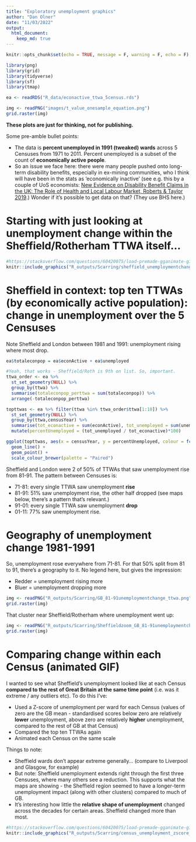 ```yaml
---
title: "Exploratory unemployment graphics"
author: "Dan Olner"
date: "11/03/2022"
output: 
  html_document:
    keep_md: true
---
```


```r
knitr::opts_chunk$set(echo = TRUE, message = F, warning = F, echo = F)
```

```r
library(png)
library(grid)
library(tidyverse)
library(sf)
library(tmap)

ea <- readRDS("R_data/econactive_ttwa_5census.rds")
```

```r
img <- readPNG("images/t_value_onesample_equation.png")
grid.raster(img)
```

**These plots are just for thinking, not for publishing.**

Some pre-amble bullet points:

* The data is **percent unemployed in 1991 (tweaked) wards** across 5 Censuses from 1971 to 2011. Percent unemployed is a subset of the count of **economically active people**.
* So an issue we face here: there were many people pushed onto long-term disability benefits, especially in ex-mining communities, who I think will have been in the stats as 'economically inactive' (see e.g. this by a couple of UoS economists: [New Evidence on Disability Benefit Claims in
the UK: The Role of Health and Local Labour
Market, Roberts & Taylor 2019](https://www.sheffield.ac.uk/media/7133/download).) Wonder if it's possible to get data on that? (They use BHS here.)


# Starting with just looking at unemployment change within the Sheffield/Rotherham TTWA itself...

```r
#https://stackoverflow.com/questions/60420075/load-premade-gganimate-gif-into-rmarkdown-chunk-to-caption
knitr::include_graphics("R_outputs/Scarring/sheffield_unemploymentchange5census.gif")
```


# Sheffield in context: top ten TTWAs (by economically active population): change in unemployment over the 5 Censuses

Note Sheffield and London between 1981 and 1991: unemployment rising where most drop.

```r
ea$totaleconpop = ea$econActive + ea$unemployed

#Yeah, that works - Sheffield/Roth is 9th on list. So, important.
ttwa_order <- ea %>%
  st_set_geometry(NULL) %>% 
  group_by(ttwa) %>% 
  summarise(totaleconpop_perttwa = sum(totaleconpop)) %>% 
  arrange(-totaleconpop_perttwa)

topttwas <- ea %>% filter(ttwa %in% ttwa_order$ttwa[1:10]) %>% 
  st_set_geometry(NULL) %>% 
  group_by(ttwa,censusYear) %>% 
  summarise(tot_econactive = sum(econActive), tot_unemployed = sum(unemployed)) %>% 
  mutate(percentUnemployed = (tot_unemployed / tot_econactive)*100)

ggplot(topttwas, aes(x = censusYear, y = percentUnemployed, colour = fct_reorder(ttwa,-percentUnemployed))) +
  geom_line() +
  geom_point() +
  scale_colour_brewer(palette = "Paired")
```

Sheffield and London were 2 of 50% of TTWAs that saw unemployment rise from 81-91. The pattern between Censuses is:

* 71-81: every single TTWA saw unemployment **rise**
* 81-91: 51% saw unemployment rise, the other half dropped (see maps below, there's a pattern that's relevant.)
* 91-01: every single TTWA saw unemployment **drop**
* 01-11: 77% saw unemployment rise.

# Geography of unemployment change 1981-1991

So, unemployment rose everywhere from 71-81. For that 50% split from 81 to 91, there's a geography to it. No legend here, but gives the impression: 

* Redder = unemployment rising more
* Bluer = unemployment dropping more

```r
img <- readPNG("R_outputs/Scarring/GB_81-91unemploymentchange_ttwa.png")
grid.raster(img)
```

That cluster near Sheffield/Rotherham where unemployment went up:

```r
img <- readPNG("R_outputs/Scarring/Sheffieldzoom_GB_81-91unemploymentchange_ttwa.png")
grid.raster(img)
```


# Comparing change within each Census (animated GIF)

I wanted to see what Sheffield's unemployment looked like at each Census **compared to the rest of Great Britain at the same time point** (i.e. was it extreme / any outliers etc). To do this I've:

* Used a Z-score of unemployment per ward for each Census (values of zero are the GB mean - standardised scores below zero are relatively **lower** unemployment, above zero are relatively **higher** unemployment, compared to the rest of GB at that Census)
* Compared the top ten TTWAs again
* Animated each Census on the same scale


Things to note:

* Sheffield wards don't appear extreme generally... (compare to Liverpool and Glasgow, for example)
* But note: Sheffield unemployment extends right through the first three Censuses, where many others see a reduction. This supports what the maps are showing - the Sheffield region seemed to have a longer-term unemployment impact (along with other clusters) compared to much of GB.
* It's interesting how little the **relative shape of unemployment** changed across the decades for certain areas. Sheffield changed more than most.


```r
#https://stackoverflow.com/questions/60420075/load-premade-gganimate-gif-into-rmarkdown-chunk-to-caption
knitr::include_graphics("R_outputs/Scarring/census_unemployment_zscore_violinplots.gif")
```






